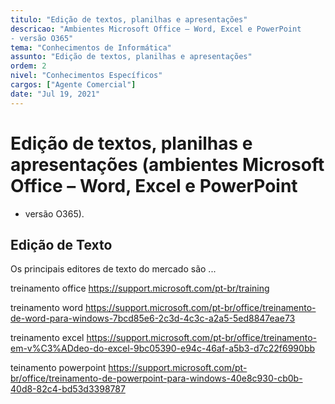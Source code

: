 ```yaml
---
titulo: "Edição de textos, planilhas e apresentações"
descricao: "Ambientes Microsoft Office – Word, Excel e PowerPoint
- versão O365"
tema: "Conhecimentos de Informática"
assunto: "Edição de textos, planilhas e apresentações"
ordem: 2
nivel: "Conhecimentos Específicos"
cargos: ["Agente Comercial"]
date: "Jul 19, 2021"
---
```


# Edição de textos, planilhas e apresentações (ambientes Microsoft Office – Word, Excel e PowerPoint
- versão O365).

## Edição de Texto

Os principais editores de texto do mercado são ...

treinamento office https://support.microsoft.com/pt-br/training

treinamento word https://support.microsoft.com/pt-br/office/treinamento-de-word-para-windows-7bcd85e6-2c3d-4c3c-a2a5-5ed8847eae73

treinamento excel https://support.microsoft.com/pt-br/office/treinamento-em-v%C3%ADdeo-do-excel-9bc05390-e94c-46af-a5b3-d7c22f6990bb

teinamento powerpoint https://support.microsoft.com/pt-br/office/treinamento-de-powerpoint-para-windows-40e8c930-cb0b-40d8-82c4-bd53d3398787
